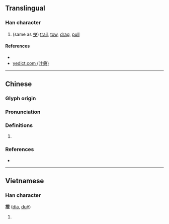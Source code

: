 {{character info/new}}
==Translingual==

===Han character===
{{Han char|rn=64|rad=手|as=05|sn=8|four=54017|canj=QPT|ids=⿰扌世}}

# (same as [[曳]]) [[trail]], [[tow]], [[drag]], [[pull]]

====References====
* {{Han ref|kx=0423.110|dkj=11920|dj=0771.080|hdz=31849.010|uh=62B4|ud=25268|bh=CCB4|bd=52404}}
* [http://yedict.com/htm/62/62B4.htm yedict.com (叶典)]

----

==Chinese==
{{zh-forms}}

===Glyph origin===
{{Han etym}}

===Pronunciation===
{{zh-pron
|m=yè
|c=jai6
|h=pfs=
|md=
|mn=
|w=
|mc=y
|oc=y
|cat=
}}

===Definitions===
{{zh-hanzi}}

# {{rfdef|lang=zh}}

===References===
* {{R:twedu|B01264}}

----

==Vietnamese==

===Han character===
'''抴''' ([[dìa]], [[duệ]])

# {{defn|lang=vi}}

{{cln|vi|Han tu}}